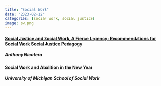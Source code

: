 ```yaml
---
title: "Social Work"
date: "2023-02-12"
categories: [social work, social justice]
image: sw.png
---
```


#### [Social Justice and Social Work, A Fierce Urgency: Recommendations for Social Work Social Justice Pedagogy](https://www.tandfonline.com/doi/full/10.1080/10437797.2019.1600443)
##### Anthony Nicotera 

#### [Social Work and Abolition in the New Year](https://www.youtube.com/watch?v=TJHN4W4Dkwo)
##### University of Michigan School of Social Work